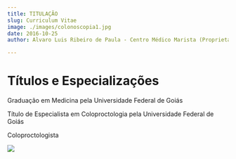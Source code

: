 ```yaml
---
title: TITULAÇÃO
slug: Curriculum Vitae
image: ./images/colonoscopia1.jpg
date: 2016-10-25
author: Alvaro Luis Ribeiro de Paula - Centro Médico Marista (Proprietário)

---
```


# Títulos e Especializações

Graduação em Medicina pela Universidade Federal de Goiás<br />

Título de Especialista em Coloproctologia pela Universidade Federal de Goiás<br />

Coloproctologista<br />





<div className="post-image">

![](./images/colonoscopia2.jpg)

</div>
